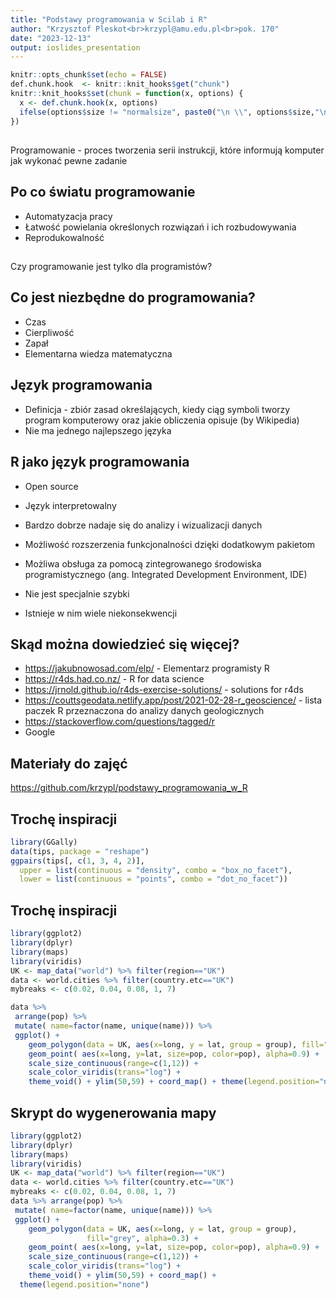 ```yaml
---
title: "Podstawy programowania w Scilab i R"
author: "Krzysztof Pleskot<br>krzypl@amu.edu.pl<br>pok. 170"
date: "2023-12-13"
output: ioslides_presentation
---
```


```r
knitr::opts_chunk$set(echo = FALSE)
def.chunk.hook  <- knitr::knit_hooks$get("chunk")
knitr::knit_hooks$set(chunk = function(x, options) {
  x <- def.chunk.hook(x, options)
  ifelse(options$size != "normalsize", paste0("\n \\", options$size,"\n\n", x, "\n\n \\normalsize"), x)
})
```


##

Programowanie - proces tworzenia serii instrukcji, które informują komputer jak wykonać pewne zadanie

## Po co światu programowanie

- Automatyzacja pracy
- Łatwość powielania określonych rozwiązań i ich rozbudowywania
- Reprodukowalność

##

Czy programowanie jest tylko dla programistów?

## Co jest niezbędne do programowania?

- Czas
- Cierpliwość
- Zapał
- Elementarna wiedza matematyczna

## Język programowania

- Definicja - zbiór zasad określających, kiedy ciąg symboli tworzy
program komputerowy oraz jakie obliczenia opisuje (by Wikipedia)
- Nie ma jednego najlepszego języka

## R jako język programowania

- Open source
- Język interpretowalny
- Bardzo dobrze nadaje się do analizy i wizualizacji danych
- Możliwość rozszerzenia funkcjonalności dzięki dodatkowym pakietom
- Możliwa obsługa za pomocą zintegrowanego środowiska programistycznego (ang. Integrated Development Environment, IDE)

- Nie jest specjalnie szybki
- Istnieje w nim wiele niekonsekwencji

## Skąd można dowiedzieć się więcej?

- <https://jakubnowosad.com/elp/> - Elementarz programisty R
- <https://r4ds.had.co.nz/> - R for data science
- <https://jrnold.github.io/r4ds-exercise-solutions/> - solutions for r4ds
- <https://couttsgeodata.netlify.app/post/2021-02-28-r_geoscience/> - lista
paczek R przeznaczona do analizy danych geologicznych
- <https://stackoverflow.com/questions/tagged/r>
- Google

## Materiały do zajęć

<https://github.com/krzypl/podstawy_programowania_w_R>

## Trochę inspiracji
```r
library(GGally)
data(tips, package = "reshape")
ggpairs(tips[, c(1, 3, 4, 2)],
  upper = list(continuous = "density", combo = "box_no_facet"),
  lower = list(continuous = "points", combo = "dot_no_facet"))
```

## Trochę inspiracji

```r
library(ggplot2)
library(dplyr)
library(maps)
library(viridis)
UK <- map_data("world") %>% filter(region=="UK")
data <- world.cities %>% filter(country.etc=="UK")
mybreaks <- c(0.02, 0.04, 0.08, 1, 7)

data %>%
 arrange(pop) %>%
 mutate( name=factor(name, unique(name))) %>%
 ggplot() +
    geom_polygon(data = UK, aes(x=long, y = lat, group = group), fill="grey", alpha=0.3) +
    geom_point( aes(x=long, y=lat, size=pop, color=pop), alpha=0.9) +
    scale_size_continuous(range=c(1,12)) +
    scale_color_viridis(trans="log") +
    theme_void() + ylim(50,59) + coord_map() + theme(legend.position="none")
```

## Skrypt do wygenerowania mapy
:::{.small}
```r
library(ggplot2)
library(dplyr)
library(maps)
library(viridis)
UK <- map_data("world") %>% filter(region=="UK")
data <- world.cities %>% filter(country.etc=="UK")
mybreaks <- c(0.02, 0.04, 0.08, 1, 7)
data %>% arrange(pop) %>%
 mutate( name=factor(name, unique(name))) %>%
 ggplot() +
    geom_polygon(data = UK, aes(x=long, y = lat, group = group),
                 fill="grey", alpha=0.3) +
    geom_point( aes(x=long, y=lat, size=pop, color=pop), alpha=0.9) +
    scale_size_continuous(range=c(1,12)) +
    scale_color_viridis(trans="log") +
    theme_void() + ylim(50,59) + coord_map() +
  theme(legend.position="none")
```
:::